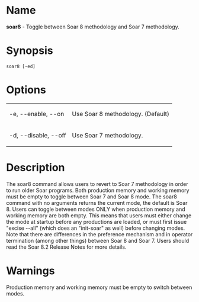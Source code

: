 = Name =
'''soar8''' - Toggle between Soar 8 methodology and Soar 7 methodology.

= Synopsis =
 soar8 [-ed]

= Options =
{| border="1" cellpadding="2"
| -e, --enable, --on || Use Soar 8 methodology. (Default)
|-
| -d, --disable, --off || Use Soar 7 methodology.
|}

= Description =
The soar8 command allows users to revert to Soar 7 methodology in order to run 
older Soar programs.  Both production memory and working memory must be empty to 
toggle between Soar 7 and Soar 8 mode.  The soar8 command with no arguments 
returns the current mode, the default is Soar 8.  Users can toggle between modes ONLY when production memory and working memory are both empty. This means that users must either change the mode at startup before any productions are loaded, or must first issue "excise --all" (which does an "init-soar" as well) before changing modes. Note that there are differences in the preference mechanism and in operator termination (among other things) between Soar 8 and Soar 7. Users should read the Soar 8.2 Release Notes for more details.

= Warnings =
Production memory and working memory must be empty to switch between modes.


